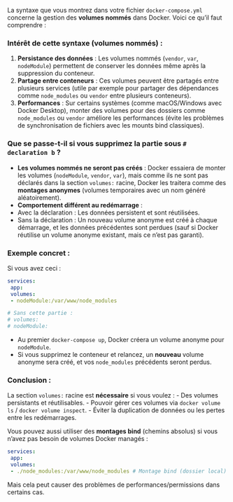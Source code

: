 La syntaxe que vous montrez dans votre fichier <code>docker-compose.yml</code> concerne la gestion des '''volumes nommés''' dans Docker. Voici ce qu’il faut comprendre :

<span id="intérêt-de-cette-syntaxe-volumes-nommés"></span>
=== Intérêt de cette syntaxe (volumes nommés) : ===

# '''Persistance des données''' : Les volumes nommés (<code>vendor</code>, <code>var</code>, <code>nodeModule</code>) permettent de conserver les données même après la suppression du conteneur.
# '''Partage entre conteneurs''' : Ces volumes peuvent être partagés entre plusieurs services (utile par exemple pour partager des dépendances comme <code>node_modules</code> ou <code>vendor</code> entre plusieurs conteneurs).
# '''Performances''' : Sur certains systèmes (comme macOS/Windows avec Docker Desktop), monter des volumes pour des dossiers comme <code>node_modules</code> ou <code>vendor</code> améliore les performances (évite les problèmes de synchronisation de fichiers avec les mounts bind classiques).

<span id="que-se-passe-t-il-si-vous-supprimez-la-partie-sous-declaration-b"></span>
=== Que se passe-t-il si vous supprimez la partie sous <code># declaration b</code> ? ===

* '''Les volumes nommés ne seront pas créés''' : Docker essaiera de monter les volumes (<code>nodeModule</code>, <code>vendor</code>, <code>var</code>), mais comme ils ne sont pas déclarés dans la section <code>volumes:</code> racine, Docker les traitera comme des '''montages anonymes''' (volumes temporaires avec un nom généré aléatoirement).
* '''Comportement différent au redémarrage''' :
* Avec la déclaration : Les données persistent et sont réutilisées.
* Sans la déclaration : Un nouveau volume anonyme est créé à chaque démarrage, et les données précédentes sont perdues (sauf si Docker réutilise un volume anonyme existant, mais ce n’est pas garanti).

<span id="exemple-concret"></span>
=== Exemple concret : ===

Si vous avez ceci :

<syntaxhighlight lang="yaml">services:
 app:
 volumes:
 - nodeModule:/var/www/node_modules

# Sans cette partie :
# volumes:
# nodeModule:</syntaxhighlight>
* Au premier <code>docker-compose up</code>, Docker créera un volume anonyme pour <code>nodeModule</code>.
* Si vous supprimez le conteneur et relancez, un '''nouveau''' volume anonyme sera créé, et vos <code>node_modules</code> précédents seront perdus.

<span id="conclusion"></span>
=== Conclusion : ===

La section <code>volumes:</code> racine est '''nécessaire''' si vous voulez : - Des volumes persistants et réutilisables. - Pouvoir gérer ces volumes via <code>docker volume ls</code> / <code>docker volume inspect</code>. - Éviter la duplication de données ou les pertes entre les redémarrages.

Vous pouvez aussi utiliser des '''montages bind''' (chemins absolus) si vous n’avez pas besoin de volumes Docker managés :

<syntaxhighlight lang="yaml">services:
 app:
 volumes:
 - ./node_modules:/var/www/node_modules # Montage bind (dossier local)</syntaxhighlight>
Mais cela peut causer des problèmes de performances/permissions dans certains cas.
